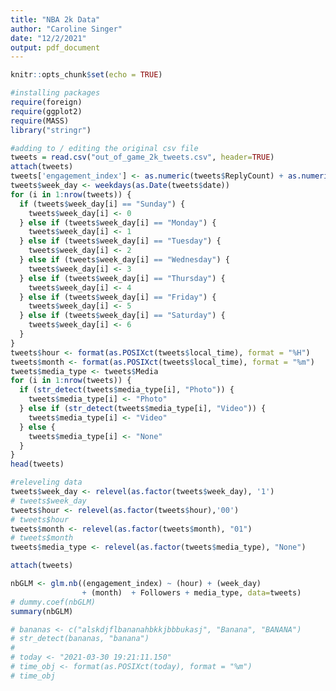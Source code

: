 ---
title: "NBA 2k Data"
author: "Caroline Singer"
date: "12/2/2021"
output: pdf_document
---

```{r setup, include=FALSE}
knitr::opts_chunk$set(echo = TRUE)
```


```{r}
#installing packages
require(foreign)
require(ggplot2)
require(MASS)
library("stringr")
```

```{r}
#adding to / editing the original csv file
tweets = read.csv("out_of_game_2k_tweets.csv", header=TRUE)
attach(tweets)
tweets['engagement_index'] <- as.numeric(tweets$ReplyCount) + as.numeric(tweets$LikeCount) + as.numeric(tweets$RetweetCount)
tweets$week_day <- weekdays(as.Date(tweets$date))
for (i in 1:nrow(tweets)) {
  if (tweets$week_day[i] == "Sunday") {
    tweets$week_day[i] <- 0
  } else if (tweets$week_day[i] == "Monday") {
    tweets$week_day[i] <- 1
  } else if (tweets$week_day[i] == "Tuesday") {
    tweets$week_day[i] <- 2
  } else if (tweets$week_day[i] == "Wednesday") {
    tweets$week_day[i] <- 3
  } else if (tweets$week_day[i] == "Thursday") {
    tweets$week_day[i] <- 4
  } else if (tweets$week_day[i] == "Friday") {
    tweets$week_day[i] <- 5
  } else if (tweets$week_day[i] == "Saturday") {
    tweets$week_day[i] <- 6
  }
}
tweets$hour <- format(as.POSIXct(tweets$local_time), format = "%H")
tweets$month <- format(as.POSIXct(tweets$local_time), format = "%m")
tweets$media_type <- tweets$Media
for (i in 1:nrow(tweets)) {
  if (str_detect(tweets$media_type[i], "Photo")) {
    tweets$media_type[i] <- "Photo"
  } else if (str_detect(tweets$media_type[i], "Video")) {
    tweets$media_type[i] <- "Video"
  } else {
    tweets$media_type[i] <- "None"
  }
}
head(tweets)
```

```{r}
#releveling data
tweets$week_day <- relevel(as.factor(tweets$week_day), '1')
# tweets$week_day
tweets$hour <- relevel(as.factor(tweets$hour),'00')
# tweets$hour
tweets$month <- relevel(as.factor(tweets$month), "01")
# tweets$month
tweets$media_type <- relevel(as.factor(tweets$media_type), "None")
```

```{r}
attach(tweets)

nbGLM <- glm.nb((engagement_index) ~ (hour) + (week_day) 
                + (month)  + Followers + media_type, data=tweets)
# dummy.coef(nbGLM)
summary(nbGLM)
```


```{r}
# bananas <- c("alskdjflbananahbkkjbbbukasj", "Banana", "BANANA")
# str_detect(bananas, "banana")
# 
# today <- "2021-03-30 19:21:11.150"
# time_obj <- format(as.POSIXct(today), format = "%m")
# time_obj
```
